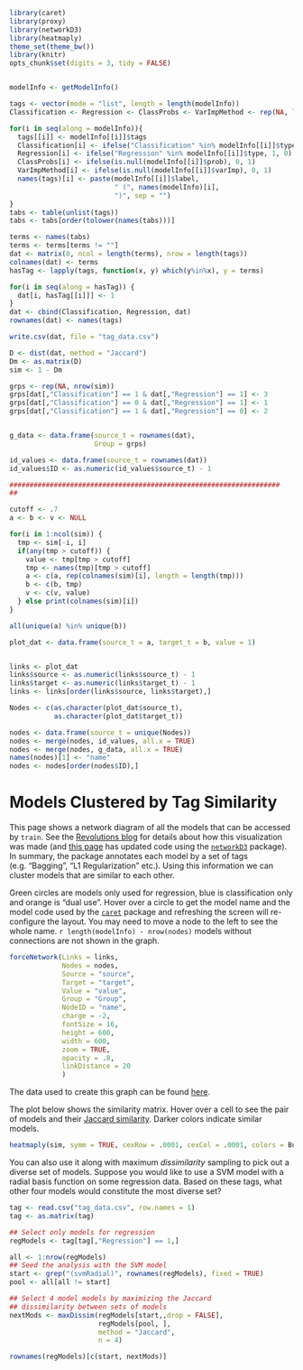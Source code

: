 ```r
library(caret)
library(proxy)
library(networkD3)
library(heatmaply)
theme_set(theme_bw())
library(knitr)
opts_chunk$set(digits = 3, tidy = FALSE)


modelInfo <- getModelInfo()

tags <- vector(mode = "list", length = length(modelInfo))
Classification <- Regression <- ClassProbs <- VarImpMethod <- rep(NA, length = length(modelInfo))

for(i in seq(along = modelInfo)){
  tags[[i]] <- modelInfo[[i]]$tags
  Classification[i] <- ifelse("Classification" %in% modelInfo[[i]]$type, 1, 0)
  Regression[i] <- ifelse("Regression" %in% modelInfo[[i]]$type, 1, 0)
  ClassProbs[i] <- ifelse(is.null(modelInfo[[i]]$prob), 0, 1)
  VarImpMethod[i] <- ifelse(is.null(modelInfo[[i]]$varImp), 0, 1)
  names(tags)[i] <- paste(modelInfo[[i]]$label, 
                          " (", names(modelInfo)[i],
                          ")", sep = "")
}
tabs <- table(unlist(tags))
tabs <- tabs[order(tolower(names(tabs)))]

terms <- names(tabs)
terms <- terms[terms != ""]
dat <- matrix(0, ncol = length(terms), nrow = length(tags))
colnames(dat) <- terms
hasTag <- lapply(tags, function(x, y) which(y%in%x), y = terms)

for(i in seq(along = hasTag)) {
  dat[i, hasTag[[i]]] <- 1
}
dat <- cbind(Classification, Regression, dat)
rownames(dat) <- names(tags)

write.csv(dat, file = "tag_data.csv")

D <- dist(dat, method = "Jaccard")
Dm <- as.matrix(D)
sim <- 1 - Dm

grps <- rep(NA, nrow(sim))
grps[dat[,"Classification"] == 1 & dat[,"Regression"] == 1] <- 3
grps[dat[,"Classification"] == 0 & dat[,"Regression"] == 1] <- 1
grps[dat[,"Classification"] == 1 & dat[,"Regression"] == 0] <- 2


g_data <- data.frame(source_t = rownames(dat),
                     Group = grps)

id_values <- data.frame(source_t = rownames(dat))
id_values$ID <- as.numeric(id_values$source_t) - 1

###################################################################
##

cutoff <- .7
a <- b <- v <- NULL

for(i in 1:ncol(sim)) {
  tmp <- sim[-i, i]
  if(any(tmp > cutoff)) {
    value <- tmp[tmp > cutoff]
    tmp <- names(tmp)[tmp > cutoff]
    a <- c(a, rep(colnames(sim)[i], length = length(tmp)))
    b <- c(b, tmp)
    v <- c(v, value)
  } else print(colnames(sim)[i])
}

all(unique(a) %in% unique(b))

plot_dat <- data.frame(source_t = a, target_t = b, value = 1)


links <- plot_dat
links$source <- as.numeric(links$source_t) - 1
links$target <- as.numeric(links$target_t) - 1
links <- links[order(links$source, links$target),]

Nodes <- c(as.character(plot_dat$source_t), 
           as.character(plot_dat$target_t))

nodes <- data.frame(source_t = unique(Nodes))
nodes <- merge(nodes, id_values, all.x = TRUE)  
nodes <- merge(nodes, g_data, all.x = TRUE)
names(nodes)[1] <- "name"
nodes <- nodes[order(nodes$ID),]
```

# Models Clustered by Tag Similarity

This page shows a network diagram of all the models that can be accessed by `train`. See the [Revolutions blog](http://blog.revolutionanalytics.com/2014/01/predictive-models-in-r-clustered-by-tag-similarity-1.html) for details about how this visualization was made (and [this page](https://github.com/topepo/caret/blob/master/html/similarity.Rhtml) has updated code using the [`networkD3`](http://cran.r-project.org/web/packages/networkD3/index.html)  package). In summary, the package annotates each model by a set of tags (e.g. "Bagging", "L1 Regularization" etc.). Using this information we can cluster models that are similar to each other. 

Green circles are models only used for regression, blue is classification only and orange is "dual use". Hover over a circle to get the model name and the model code used by the [`caret`](http://cran.r-project.org/web/packages/caret/index.html) package and refreshing the screen will re-configure the layout. You may need to move a node to the left to see the whole name. `r length(modelInfo) - nrow(nodes)` models without connections are not shown in the graph.


```r
forceNetwork(Links = links, 
             Nodes = nodes,
             Source = "source",
             Target = "target", 
             Value = "value",
             Group = "Group",
             NodeID = "name",
             charge = -2,
             fontSize = 16,
             height = 600,
             width = 600,
             zoom = TRUE,
             opacity = .8,
             linkDistance = 20
             )
``` 

The data used to create this graph can be found [here](tag_data.csv). 

The plot below shows the similarity matrix. Hover over a cell to see the pair of models and their [Jaccard similarity](https://en.wikipedia.org/wiki/Jaccard_index). Darker colors indicate similar models. 


```r
heatmaply(sim, symm = TRUE, cexRow = .0001, cexCol = .0001, colors = BuPu, branches_lwd = .1)
``` 

You can also use it along with maximum _dissimilarity_ sampling to pick out a diverse set of models. Suppose you would like to use a SVM model with a radial basis function on some regression data. Based on these tags, what other four models would constitute the most diverse set?

```r
tag <- read.csv("tag_data.csv", row.names = 1)
tag <- as.matrix(tag)

## Select only models for regression
regModels <- tag[tag[,"Regression"] == 1,]

all <- 1:nrow(regModels)
## Seed the analysis with the SVM model
start <- grep("(svmRadial)", rownames(regModels), fixed = TRUE)
pool <- all[all != start]

## Select 4 model models by maximizing the Jaccard
## dissimilarity between sets of models
nextMods <- maxDissim(regModels[start,,drop = FALSE], 
                      regModels[pool, ], 
                      method = "Jaccard",
                      n = 4)

rownames(regModels)[c(start, nextMods)]
```
